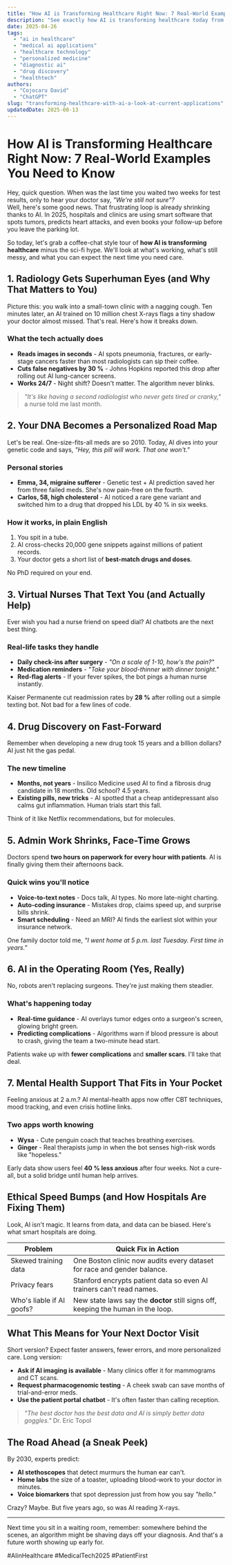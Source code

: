 ```yaml
---
title: "How AI is Transforming Healthcare Right Now: 7 Real-World Examples You Need to Know"
description: "See exactly how AI is transforming healthcare today from faster cancer diagnosis to 24/7 virtual nurses and learn what it means for your next visit to the doctor."
date: 2025-04-26
tags:
  - "ai in healthcare"
  - "medical ai applications"
  - "healthcare technology"
  - "personalized medicine"
  - "diagnostic ai"
  - "drug discovery"
  - "healthtech"
authors:
  - "Cojocaru David"
  - "ChatGPT"
slug: "transforming-healthcare-with-ai-a-look-at-current-applications"
updatedDate: 2025-08-13
---
```


# How AI is Transforming Healthcare Right Now: 7 Real-World Examples You Need to Know

Hey, quick question. When was the last time you waited two weeks for test results, only to hear your doctor say, *"We're still not sure"?*  
Well, here's some good news. That frustrating loop is already shrinking thanks to AI. In 2025, hospitals and clinics are using smart software that spots tumors, predicts heart attacks, and even books your follow-up before you leave the parking lot.  

So today, let's grab a coffee-chat style tour of **how AI is transforming healthcare** minus the sci-fi hype. We'll look at what's working, what's still messy, and what you can expect the next time you need care.

## 1. Radiology Gets Superhuman Eyes (and Why That Matters to You)

Picture this: you walk into a small-town clinic with a nagging cough. Ten minutes later, an AI trained on 10 million chest X-rays flags a tiny shadow your doctor almost missed. That's real. Here's how it breaks down.

### What the tech actually does
- **Reads images in seconds** - AI spots pneumonia, fractures, or early-stage cancers faster than most radiologists can sip their coffee.  
- **Cuts false negatives by 30 %** - Johns Hopkins reported this drop after rolling out AI lung-cancer screens.  
- **Works 24/7** - Night shift? Doesn't matter. The algorithm never blinks.

> _"It's like having a second radiologist who never gets tired or cranky,"_ a nurse told me last month.

## 2. Your DNA Becomes a Personalized Road Map

Let's be real. One-size-fits-all meds are so 2010. Today, AI dives into your genetic code and says, *"Hey, this pill will work. That one won't."*

### Personal stories
- **Emma, 34, migraine sufferer** - Genetic test + AI prediction saved her from three failed meds. She's now pain-free on the fourth.  
- **Carlos, 58, high cholesterol** - AI noticed a rare gene variant and switched him to a drug that dropped his LDL by 40 % in six weeks.

### How it works, in plain English
1. You spit in a tube.  
2. AI cross-checks 20,000 gene snippets against millions of patient records.  
3. Your doctor gets a short list of **best-match drugs and doses**.

No PhD required on your end.

## 3. Virtual Nurses That Text You (and Actually Help)

Ever wish you had a nurse friend on speed dial? AI chatbots are the next best thing.

### Real-life tasks they handle
- **Daily check-ins after surgery** - *"On a scale of 1-10, how's the pain?"*  
- **Medication reminders** - *"Take your blood-thinner with dinner tonight."*  
- **Red-flag alerts** - If your fever spikes, the bot pings a human nurse instantly.

Kaiser Permanente cut readmission rates by **28 %** after rolling out a simple texting bot. Not bad for a few lines of code.

## 4. Drug Discovery on Fast-Forward

Remember when developing a new drug took 15 years and a billion dollars? AI just hit the gas pedal.

### The new timeline
- **Months, not years** - Insilico Medicine used AI to find a fibrosis drug candidate in 18 months. Old school? 4.5 years.  
- **Existing pills, new tricks** - AI spotted that a cheap antidepressant also calms gut inflammation. Human trials start this fall.

Think of it like Netflix recommendations, but for molecules.

## 5. Admin Work Shrinks, Face-Time Grows

Doctors spend **two hours on paperwork for every hour with patients**. AI is finally giving them their afternoons back.

### Quick wins you'll notice
- **Voice-to-text notes** - Docs talk, AI types. No more late-night charting.  
- **Auto-coding insurance** - Mistakes drop, claims speed up, and surprise bills shrink.  
- **Smart scheduling** - Need an MRI? AI finds the earliest slot within your insurance network.

One family doctor told me, *"I went home at 5 p.m. last Tuesday. First time in years."*

## 6. AI in the Operating Room (Yes, Really)

No, robots aren't replacing surgeons. They're just making them steadier.

### What's happening today
- **Real-time guidance** - AI overlays tumor edges onto a surgeon's screen, glowing bright green.  
- **Predicting complications** - Algorithms warn if blood pressure is about to crash, giving the team a two-minute head start.

Patients wake up with **fewer complications** and **smaller scars**. I'll take that deal.

## 7. Mental Health Support That Fits in Your Pocket

Feeling anxious at 2 a.m.? AI mental-health apps now offer CBT techniques, mood tracking, and even crisis hotline links.

### Two apps worth knowing
- **Wysa** - Cute penguin coach that teaches breathing exercises.  
- **Ginger** - Real therapists jump in when the bot senses high-risk words like "hopeless."

Early data show users feel **40 % less anxious** after four weeks. Not a cure-all, but a solid bridge until human help arrives.

## Ethical Speed Bumps (and How Hospitals Are Fixing Them)

Look, AI isn't magic. It learns from data, and data can be biased. Here's what smart hospitals are doing.

| Problem | Quick Fix in Action |
|---|---|
| Skewed training data | One Boston clinic now audits every dataset for race and gender balance. |
| Privacy fears | Stanford encrypts patient data so even AI trainers can't read names. |
| Who's liable if AI goofs? | New state laws say the **doctor** still signs off, keeping the human in the loop. |

## What This Means for Your Next Doctor Visit

Short version? Expect faster answers, fewer errors, and more personalized care. Long version:

- **Ask if AI imaging is available** - Many clinics offer it for mammograms and CT scans.  
- **Request pharmacogenomic testing** - A cheek swab can save months of trial-and-error meds.  
- **Use the patient portal chatbot** - It's often faster than calling reception.

> _"The best doctor has the best data and AI is simply better data goggles."_   Dr. Eric Topol

## The Road Ahead (a Sneak Peek)

By 2030, experts predict:
- **AI stethoscopes** that detect murmurs the human ear can't.  
- **Home labs** the size of a toaster, uploading blood-work to your doctor in minutes.  
- **Voice biomarkers** that spot depression just from how you say *"hello."*

Crazy? Maybe. But five years ago, so was AI reading X-rays.

---

Next time you sit in a waiting room, remember: somewhere behind the scenes, an algorithm might be shaving days off your diagnosis. And that's a future worth showing up early for.

#AIinHealthcare #MedicalTech2025 #PatientFirst